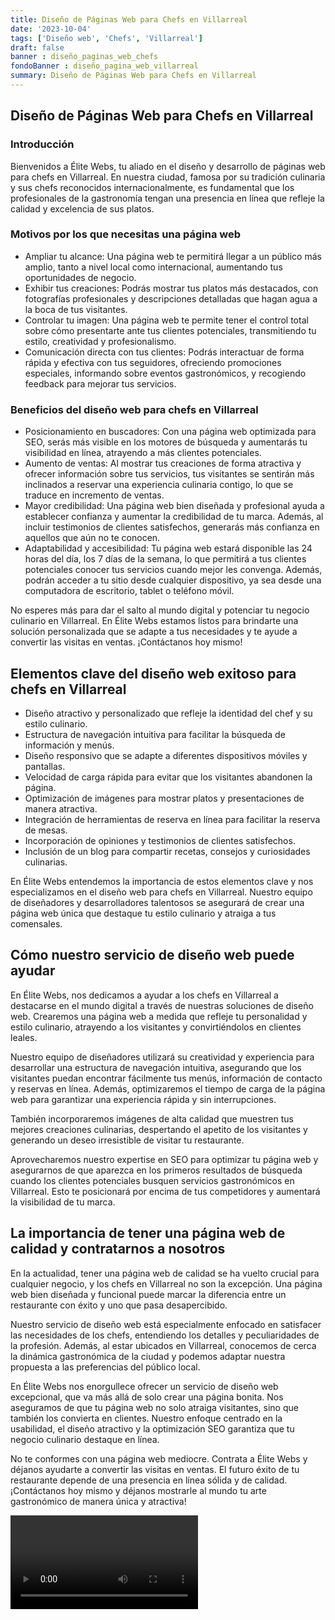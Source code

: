 ```yaml
---
title: Diseño de Páginas Web para Chefs en Villarreal
date: '2023-10-04'
tags: ['Diseño web', 'Chefs', 'Villarreal']
draft: false
banner : diseño_paginas_web_chefs
fondoBanner : diseño_pagina_web_villarreal
summary: Diseño de Páginas Web para Chefs en Villarreal
---
```


## Diseño de Páginas Web para Chefs en Villarreal

### Introducción
Bienvenidos a Élite Webs, tu aliado en el diseño y desarrollo de páginas web para chefs en Villarreal. En nuestra ciudad, famosa por su tradición culinaria y sus chefs reconocidos internacionalmente, es fundamental que los profesionales de la gastronomía tengan una presencia en línea que refleje la calidad y excelencia de sus platos. 

### Motivos por los que necesitas una página web
- Ampliar tu alcance: Una página web te permitirá llegar a un público más amplio, tanto a nivel local como internacional, aumentando tus oportunidades de negocio. 
- Exhibir tus creaciones: Podrás mostrar tus platos más destacados, con fotografías profesionales y descripciones detalladas que hagan agua a la boca de tus visitantes. 
- Controlar tu imagen: Una página web te permite tener el control total sobre cómo presentarte ante tus clientes potenciales, transmitiendo tu estilo, creatividad y profesionalismo. 
- Comunicación directa con tus clientes: Podrás interactuar de forma rápida y efectiva con tus seguidores, ofreciendo promociones especiales, informando sobre eventos gastronómicos, y recogiendo feedback para mejorar tus servicios. 

### Beneficios del diseño web para chefs en Villarreal
- Posicionamiento en buscadores: Con una página web optimizada para SEO, serás más visible en los motores de búsqueda y aumentarás tu visibilidad en línea, atrayendo a más clientes potenciales. 
- Aumento de ventas: Al mostrar tus creaciones de forma atractiva y ofrecer información sobre tus servicios, tus visitantes se sentirán más inclinados a reservar una experiencia culinaria contigo, lo que se traduce en incremento de ventas. 
- Mayor credibilidad: Una página web bien diseñada y profesional ayuda a establecer confianza y aumentar la credibilidad de tu marca. Además, al incluir testimonios de clientes satisfechos, generarás más confianza en aquellos que aún no te conocen. 
- Adaptabilidad y accesibilidad: Tu página web estará disponible las 24 horas del día, los 7 días de la semana, lo que permitirá a tus clientes potenciales conocer tus servicios cuando mejor les convenga. Además, podrán acceder a tu sitio desde cualquier dispositivo, ya sea desde una computadora de escritorio, tablet o teléfono móvil. 

No esperes más para dar el salto al mundo digital y potenciar tu negocio culinario en Villarreal. En Élite Webs estamos listos para brindarte una solución personalizada que se adapte a tus necesidades y te ayude a convertir las visitas en ventas. ¡Contáctanos hoy mismo!

<GifSeo />

<Cta />

## Elementos clave del diseño web exitoso para chefs en Villarreal

- Diseño atractivo y personalizado que refleje la identidad del chef y su estilo culinario.
- Estructura de navegación intuitiva para facilitar la búsqueda de información y menús.
- Diseño responsivo que se adapte a diferentes dispositivos móviles y pantallas.
- Velocidad de carga rápida para evitar que los visitantes abandonen la página.
- Optimización de imágenes para mostrar platos y presentaciones de manera atractiva.
- Integración de herramientas de reserva en línea para facilitar la reserva de mesas.
- Incorporación de opiniones y testimonios de clientes satisfechos.
- Inclusión de un blog para compartir recetas, consejos y curiosidades culinarias.

En Élite Webs entendemos la importancia de estos elementos clave y nos especializamos en el diseño web para chefs en Villarreal. Nuestro equipo de diseñadores y desarrolladores talentosos se asegurará de crear una página web única que destaque tu estilo culinario y atraiga a tus comensales.

## Cómo nuestro servicio de diseño web puede ayudar

En Élite Webs, nos dedicamos a ayudar a los chefs en Villarreal a destacarse en el mundo digital a través de nuestras soluciones de diseño web. Crearemos una página web a medida que refleje tu personalidad y estilo culinario, atrayendo a los visitantes y convirtiéndolos en clientes leales.

Nuestro equipo de diseñadores utilizará su creatividad y experiencia para desarrollar una estructura de navegación intuitiva, asegurando que los visitantes puedan encontrar fácilmente tus menús, información de contacto y reservas en línea. Además, optimizaremos el tiempo de carga de la página web para garantizar una experiencia rápida y sin interrupciones.

También incorporaremos imágenes de alta calidad que muestren tus mejores creaciones culinarias, despertando el apetito de los visitantes y generando un deseo irresistible de visitar tu restaurante.

Aprovecharemos nuestro expertise en SEO para optimizar tu página web y asegurarnos de que aparezca en los primeros resultados de búsqueda cuando los clientes potenciales busquen servicios gastronómicos en Villarreal. Esto te posicionará por encima de tus competidores y aumentará la visibilidad de tu marca.

## La importancia de tener una página web de calidad y contratarnos a nosotros

En la actualidad, tener una página web de calidad se ha vuelto crucial para cualquier negocio, y los chefs en Villarreal no son la excepción. Una página web bien diseñada y funcional puede marcar la diferencia entre un restaurante con éxito y uno que pasa desapercibido.

Nuestro servicio de diseño web está especialmente enfocado en satisfacer las necesidades de los chefs, entendiendo los detalles y peculiaridades de la profesión. Además, al estar ubicados en Villarreal, conocemos de cerca la dinámica gastronómica de la ciudad y podemos adaptar nuestra propuesta a las preferencias del público local.

En Élite Webs nos enorgullece ofrecer un servicio de diseño web excepcional, que va más allá de solo crear una página bonita. Nos aseguramos de que tu página web no solo atraiga visitantes, sino que también los convierta en clientes. Nuestro enfoque centrado en la usabilidad, el diseño atractivo y la optimización SEO garantiza que tu negocio culinario destaque en línea.

No te conformes con una página web mediocre. Contrata a Élite Webs y déjanos ayudarte a convertir las visitas en ventas. El futuro éxito de tu restaurante depende de una presencia en línea sólida y de calidad. ¡Contáctanos hoy mismo y déjanos mostrarle al mundo tu arte gastronómico de manera única y atractiva!

<Video />

<CtaBot job='Chefs' city='Villarreal'/>

<Gmaps query='Villarreal+españa+maps' />